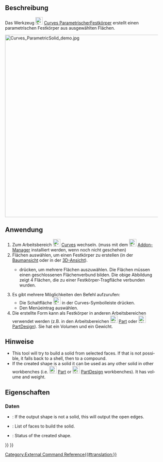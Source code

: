 <languages/>

{{Docnav/de
|[[Curves_ExtractSubshape/de|ExtractSubshape]]
|[[Curves_PasteSVG/de|PasteSVG]]
|[[Curves_Workbench/de|Curves]]
|IconL=Curves_ExtractSubshape.svg
|IconR=Curves_PasteSVG.svg
|IconC=Curves_workbench_icon.svg
}}

{{GuiCommand/de
|Name=Curves ParametricSolid
|Name/de=Curves ParametrischerFestkörper
|MenuLocation=Misc. → Parametric solid
|Workbenches=[[Curves_Workbench/de|Curves]]
}}

<span id="Description"></span>
==Beschreibung==

Das Werkzeug [[Image:Curves_ParametricSolid.svg|24px]] [[Curves_ParametricSolid/de|Curves ParametrischerFestkörper]] erstellt einen parametrischen Festkörper aus ausgewählten Flächen.

[[File:Curves_ParametricSolid_demo.jpg|600px]]
{{Caption|Eine aus 4 Flächen bestehende Tragflächenform vor (links) und ein einzelner Festkörper nach der Anwendung dieses Werkzeugs (rechts)}}

<span id="Usage"></span>
==Anwendung==

<div class="mw-translate-fuzzy">
# Zum Arbeitsbereich [[Image:Curves_workbench_icon.svg|24px]] [[Curves_Workbench/de|Curves]] wechseln. (muss mit dem  [[Image:Std_AddonMgr.svg|24px]] [[Std_AddonMgr/de|Addon-Manager]] installiert werden, wenn noch nicht geschehen)
# Flächen auswählen, um einen Festkörper zu erstellen (in der [[Tree_view/de|Baumansicht]] oder in der [[3D_view/de|3D-Ansicht]]).
#* {{KEY|Ctrl}} drücken, um mehrere Flächen auszuwählen. Die Flächen müssen einen geschlossenen Flächenverbund bilden. Die obige Abbildung zeigt 4 Flächen, die zu einer Festkörper-Tragfläche verbunden wurden.
# Es gibt mehrere Möglichkeiten den Befehl aufzurufen:
#* Die Schaltfläche [[Image:Curves_ParametricSolid.svg|24px]] in der Curves-Symbolleiste drücken.
#* Den Menüeintrag {{MenuCommand|Misc. → Parametric solid}} auswählen.
# Die erstellte Form kann als Festkörper in anderen Arbeitsbereichen verwendet werden (z.B. in den Arbeitsbereichen [[Image:Workbench_Part.svg|24px|link=Part_Workbench]] [[Part_Workbench/de|Part]] oder [[Image:Workbench_PartDesign.svg|24px|link=PartDesign_Workbench]] [[PartDesign_Workbench/de|PartDesign]]). Sie hat ein Volumen und ein Gewicht.
</div>

<span id="Notes"></span>
==Hinweise==

<div lang="en" dir="ltr" class="mw-content-ltr">
* This tool will try to build a solid from selected faces. If that is not possible, it falls back to a shell, then to a compound.
* If the created shape is a solid it can be used as any other solid in other workbenches (i.e. [[Image:Workbench_Part.svg|24px]] [[Part_Workbench|Part]] or [[Image:Workbench_PartDesign.svg|24px]] [[PartDesign_Workbench|PartDesign]] workbenches). It has volume and weight.
</div>

<span id="Properties"></span>
==Eigenschaften==

<span id="Data"></span>
===Daten===

{{TitleProperty|Debug}}

<div lang="en" dir="ltr" class="mw-content-ltr">
* {{PropertyData|ShowOpenEdges|Bool}}: If the output shape is not a solid, this will output the open edges.
</div>

{{TitleProperty|Solid}}

<div lang="en" dir="ltr" class="mw-content-ltr">
* {{PropertyData|Faces|LinkSubList}}: List of faces to build the solid.
* {{PropertyData|ShapeStatus|String|ReadOnly}}: Status of the created shape.
</div>


{{Docnav/de
|[[Curves_ExtractSubshape/de|ExtractSubshape]]
|[[Curves_PasteSVG/de|PasteSVG]]
|[[Curves_Workbench/de|Curves]]
|IconL=Curves_ExtractSubshape.svg
|IconR=Curves_PasteSVG.svg
|IconC=Curves_workbench_icon.svg
}}

{{Curves Tools navi{{#translation:}}}}
{{Userdocnavi{{#translation:}}}}
[[Category:External Command Reference{{#translation:}}]]